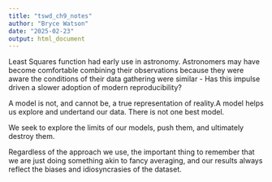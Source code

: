 ```yaml
---
title: "tswd_ch9_notes"
author: "Bryce Watson"
date: "2025-02-23"
output: html_document
---
```


Least Squares function had early use in astronomy. Astronomers may have become comfortable combining their observations because they were aware the conditions of their data gathering were similar - Has this impulse driven a slower adoption of modern reproducibility?

A model is not, and cannot be, a true representation of reality.A model helps us explore and undertand our data. There is not one best model. 

We seek to explore the limits of our models, push them, and ultimately destroy them. 

Regardless of the approach we use, the important thing to remember that we are just doing something akin to fancy averaging, and our results always reflect the biases and idiosyncrasies of the dataset.

